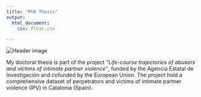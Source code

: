 ---
title: "PhD Thesis"
output:
  html_document:
    css: float.css

---

<div class="header-image">
  <img src="images/image-thesis.jpg" alt="Header image">
</div>



My doctoral thesis is part of the project *“Life-course trajectories of abusers and victims of intimate partner violence”*, funded by the Agencia Estatal de Investigación and cofunded by the European Union. The project hold a comprehensive dataset of perpetrators and victims of intimate partner violence (IPV) in Catalonia (Spain).



